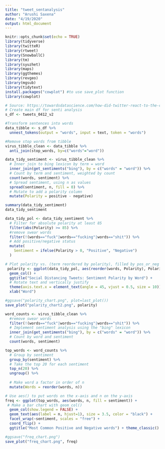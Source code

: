 ```yaml
---
title: "tweet_sentanalysis"
author: "Arushi Saxena"
date: "4/19/2020"
output: html_document
---
```


```r
knitr::opts_chunk$set(echo = TRUE)
library(tidyverse)
library(twitteR)
library(rtweet)
library(SnowballC)
library(tm)
library(syuzhet)
library(maps)
library(ggthemes)
library(revgeo)
library(mgsub)
library(tidytext)
install.packages("cowplot") #to use save_plot function
library(cowplot)
```

```r
# Source: https://towardsdatascience.com/how-did-twitter-react-to-the-coronavirus-pandemic-2857592b449a
# Create main df for senti analysis
s_df <- tweets_0412_v2

#Transform sentences into words
data_tibble <- s_df %>%
  unnest_tokens(output = "words", input = text, token = "words")

#Remove stop words from tibble
virus_tibble_clean <- data_tibble %>%
  anti_join(stop_words, by=c("words"="word"))

data_tidy_sentiment <- virus_tibble_clean %>% 
  # Inner join to bing lexicon by term = word
  inner_join(get_sentiments("bing"), by = c("words" = "word")) %>% 
  # Count by term and sentiment, weighted by count
  count(words, sentiment) %>%
  # Spread sentiment, using n as values
  spread(sentiment, n, fill = 0) %>%
  # Mutate to add a polarity column
  mutate(Polarity = positive - negative)

summary(data_tidy_sentiment)
data_tidy_sentiment

data_tidy_pol <- data_tidy_sentiment %>% 
  # Filter for absolute polarity at least 85
  filter(abs(Polarity) >= 85) %>% 
  #remove swear words
  filter(!(words=="fuck"|words=="fucking"|words=="shit")) %>%
  # Add positive/negative status
  mutate(
    Sentiment = ifelse(Polarity > 0, "Positive", "Negative")
  )

# Plot polarity vs. (term reordered by polarity), filled by pos_or_neg
 polarity <- ggplot(data_tidy_pol, aes(reorder(words, Polarity), Polarity, fill = Sentiment)) +
  geom_col() + 
  ggtitle("Social Distancing Tweets: Sentiment Polarity by Word") + 
  # Rotate text and vertically justify
  theme(axis.text.x = element_text(angle = 45, vjust = 0.5, size = 10))+
  xlab("Word") 

#ggsave("polarity_chart.png", plot=last_plot())
save_plot("polarity_chart2.png", polarity)

```

```r

word_counts <- virus_tibble_clean %>%
  #remove swear words
  filter(!(words=="fuck"|words=="fucking"|words=="shit")) %>%
  # Implement sentiment analysis using the "bing" lexicon
  inner_join(get_sentiments("bing"), by = c("words" = "word")) %>%
  # Count by word and sentiment
  count(words, sentiment)

top_words <- word_counts %>%
  # Group by sentiment
  group_by(sentiment) %>%
  # Take the top 20 for each sentiment
  top_n(20) %>%
  ungroup() %>%
  
  # Make word a factor in order of n
  mutate(Words = reorder(words, n))

# Use aes() to put words on the x-axis and n on the y-axis
freq <- ggplot(top_words, aes(words, n, fill = sentiment)) +
 # Make a bar chart with geom_col()
  geom_col(show.legend = FALSE) +
  geom_text(aes(label = n, hjust=1), size = 3.5, color = "black") +
  facet_wrap(~sentiment, scales = "free") +  
  coord_flip() +
  ggtitle("Most Common Positive and Negative words") + theme_classic()

#ggsave("freq_chart.png")
save_plot("freq_chart.png", freq)
```

